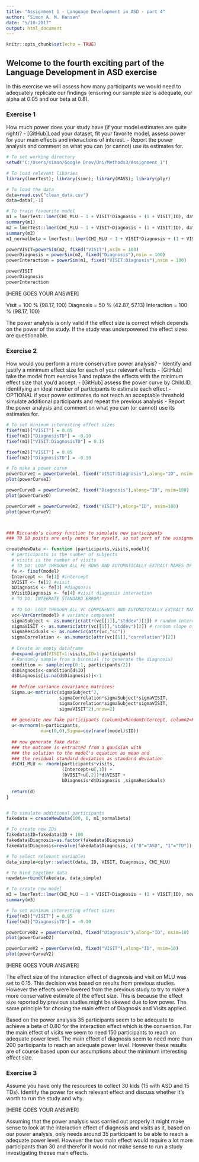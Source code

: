 ```yaml
---
title: "Assignment 1 - Language Development in ASD - part 4"
author: "Simon A. M. Hansen"
date: "5/10-2017"
output: html_document
---
```


```r
knitr::opts_chunk$set(echo = TRUE)
```

## Welcome to the fourth exciting part of the Language Development in ASD exercise

In this exercise we will assess how many participants we would need to adequately replicate our findings (ensuring our sample size is adequate, our alpha at 0.05 and our beta at 0.8).

### Exercise 1

How much power does your study have (if your model estimates are quite right)?
- [GitHub]Load your dataset, fit your favorite model, assess power for your main effects and interactions of interest.
- Report the power analysis and comment on what you can (or cannot) use its estimates for.

```r
# To set working directory 
setwd("C:/Users/simon/Google Drev/Uni/Methods3/Assignment_1")

# To load relevant libaries
library(lmerTest); library(simr); library(MASS); library(plyr)

# To load the data
data=read.csv("clean_data.csv")
data=data[,-1]

# To train favourite model
m1 = lmerTest::lmer(CHI_MLU ~ 1 + VISIT*Diagnosis + (1 + VISIT|ID), data, REML = FALSE)
summary(m1)
m2 = lmerTest::lmer(CHI_MLU ~ 1 + VISIT+Diagnosis + (1 + VISIT|ID), data, REML = FALSE)
summary(m2)
m1_normalbeta = lmerTest::lmer(CHI_MLU ~ 1 + VISIT*Diagnosis + (1 + VISIT|ID), data, REML = FALSE)

powerVISIT=powerSim(m2, fixed("VISIT"),nsim = 100)
powerDiagnosis = powerSim(m2, fixed("Diagnosis"),nsim = 100)
powerInteraction = powerSim(m1, fixed("VISIT:Diagnosis"),nsim = 100)

powerVISIT
powerDiagnosis
powerInteraction 

```

[HERE GOES YOUR ANSWER]

Visit = 100 % (98.17, 100)
Diagnosis = 50 % (42.87, 57.13)
Interaction = 100 % (98.17, 100)

The power analysis is only valid if the effect size is correct which depends on the power of the study. If the study was underpowered the effect sizes are questionable. 

### Exercise 2

How would you perform a more conservative power analysis?
- Identify and justify a minimum effect size for each of your relevant effects
- [GitHub] take the model from exercise 1 and replace the effects with the minimum effect size that you'd accept.
- [GitHub] assess the power curve by Child.ID, identifying an ideal number of participants to estimate each effect
- OPTIONAL if your power estimates do not reach an acceptable threshold simulate additional participants and repeat the previous analysis
- Report the power analysis and comment on what you can (or cannot) use its estimates for.

```r

# To set minimum interesting effect sizes
fixef(m1)["VISIT"] = 0.05
fixef(m1)["DiagnosisTD"] = -0.10
fixef(m1)["VISIT:DiagnosisTD"] = 0.15

fixef(m2)["VISIT"] = 0.05
fixef(m2)["DiagnosisTD"] = -0.10

# To make a power curve
powerCurveI = powerCurve(m1, fixed("VISIT:Diagnosis"),along="ID", nsim=100)
plot(powerCurveI)

powerCurveD = powerCurve(m2, fixed("Diagnosis"),along="ID", nsim=100)
plot(powerCurveD)

powerCurveV = powerCurve(m2, fixed("VISIT"),along="ID", nsim=100)
plot(powerCurveV)



### Riccardo's clumsy function to simulate new participants
### TO DO points are only notes for myself, so not part of the assignment

createNewData <- function (participants,visits,model){
  # participants is the number of subjects
  # visits is the number of visits
  # TO DO: LOOP THROUGH ALL FE ROWS AND AUTOMATICALLY EXTRACT NAMES OF FIXED EFFECTS AND ESTIMATES
  fe <- fixef(model)
  Intercept <- fe[1] #intercept
  bVISIT <- fe[2] #visit
  bDiagnosis <- fe[3] #diagnosis
  bVisitDiagnosis <- fe[4] #visit diagnosis interaction
  # TO DO: INTEGRATE STANDARD ERROR?
  
  # TO DO: LOOP THROUGH ALL VC COMPONENTS AND AUTOMATICALLY EXTRACT NAMES OF EFFECTS AND ESTIMATES
  vc<-VarCorr(model) # variance component
  sigmaSubject <- as.numeric(attr(vc[[1]],"stddev")[1]) # random intercept by subject
  sigmaVISIT <- as.numeric(attr(vc[[1]],"stddev")[2]) # random slope of visit over subject
  sigmaResiduals <- as.numeric(attr(vc,"sc"))
  sigmaCorrelation <- as.numeric(attr(vc[[1]],"correlation")[2])
  
  # Create an empty dataframe
  d=expand.grid(VISIT=1:visits,ID=1:participants)
  # Randomly sample from a binomial (to generate the diagnosis)
  condition <- sample(rep(0:1, participants/2))
  d$Diagnosis<-condition[d$ID]
  d$Diagnosis[is.na(d$Diagnosis)]<-1
  
  ## Define variance covariance matrices:
  Sigma.u<-matrix(c(sigmaSubject^2,
                    sigmaCorrelation*sigmaSubject*sigmaVISIT,
                    sigmaCorrelation*sigmaSubject*sigmaVISIT,
                    sigmaVISIT^2),nrow=2)
  
  ## generate new fake participants (column1=RandomIntercept, column2=RandomSlope)
  u<-mvrnorm(n=participants,
             mu=c(0,0),Sigma=cov(ranef(model)$ID))
  
  ## now generate fake data:
  ### the outcome is extracted from a gaussian with
  ### the solution to the model's equation as mean and
  ### the residual standard deviation as standard deviation 
  d$CHI_MLU <- rnorm(participants*visits,
                     (Intercept+u[,1]) +
                     (bVISIT+u[,2])*d$VISIT + 
                     bDiagnosis*d$Diagnosis ,sigmaResiduals)  
  
  return(d)
}


# To simulate additional participants 
fakedata = createNewData(100, 6, m1_normalbeta)

# To create new IDs
fakedata$ID=fakedata$ID + 100
fakedata$Diagnosis=as.factor(fakedata$Diagnosis)
fakedata$Diagnosis=revalue(fakedata$Diagnosis, c("0"="ASD", "1"="TD"))

# To select relevant variables
data_simple=dplyr::select(data, ID, VISIT, Diagnosis, CHI_MLU)

# To bind together data
newdata=rbind(fakedata, data_simple)

# To create new model
m3 = lmerTest::lmer(CHI_MLU ~ 1 + VISIT+Diagnosis + (1 + VISIT|ID), newdata, REML = FALSE)
summary(m3)

# To set minimum interesting effect sizes
fixef(m3)["VISIT"] = 0.05
fixef(m3)["DiagnosisTD"] = -0.10

powerCurveD2 = powerCurve(m3, fixed("Diagnosis"),along="ID", nsim=10)
plot(powerCurveD2)

powerCurveV2 = powerCurve(m3, fixed("VISIT"),along="ID", nsim=10)
plot(powerCurveV2)
```

[HERE GOES YOUR ANSWER]

The effect size of the interaction effect of diagnosis and visit on MLU was set to 0.15. This decision was based on results from previous studies. However the effects were lowered from the previous study to try to make a more conservative estimate of the effect size. This is because the effect size reported by previous studies might be skewed due to low power. The same principle for chosing the main effect of Diagnosis and Visits applied.

Based on the power analysis 35 participants seem to be adequate to achieve a beta of 0.80 for the interaction effect which is the convention. For the main effect of visits we seem to need 150 participants to reach an adequate power level. The main effect of diagnosis seem to need more than 200 participants to reach an adequate power level. However these results are of course based upon our assumptions about the minimum interesting effect size.  


### Exercise 3

Assume you have only the resources to collect 30 kids (15 with ASD and 15 TDs). Identify the power for each relevant effect and discuss whether it's worth to run the study and why.

[HERE GOES YOUR ANSWER]

Assuming that the power analysis was carried out properly it might make sense to look at the interaction effect of diagnosis and visits as it, based on our power analysis, only needs around 35 participant to be able to reach a adequate power level. However the two main effect would require a lot more participants than 30 and therefor it would not make sense to run a study investigating theese main effects. 
